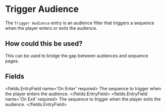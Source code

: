 
# Trigger Audience 

The `Trigger Audience` entry is an audience filter that triggers a sequence when the player enters or exits the audience.

## How could this be used?
This can be used to bridge the gap between audiences and sequence pages.


## Fields

<fields.EntryField name='On Enter' required>
     The sequence to trigger when the player enters the audience.
</fields.EntryField>
<fields.EntryField name='On Exit' required>
     The sequence to trigger when the player exits the audience.
</fields.EntryField>
